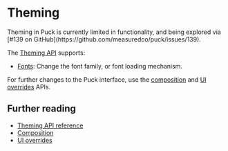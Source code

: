 
# Theming

<Callout type="info">
  Theming in Puck is currently limited in functionality, and being explored via
  [#139 on GitHub](https://github.com/measuredco/puck/issues/139).
</Callout>

The [Theming API](/docs/api-reference/theming) supports:

- [Fonts](fonts): Change the font family, or font loading mechanism.

For further changes to the Puck interface, use the [composition](../composition) and [UI overrides](../ui-overrides) APIs.

## Further reading

- [Theming API reference](/docs/api-reference/theming)
- [Composition](../composition.mdx)
- [UI overrides](../ui-overrides.mdx)
